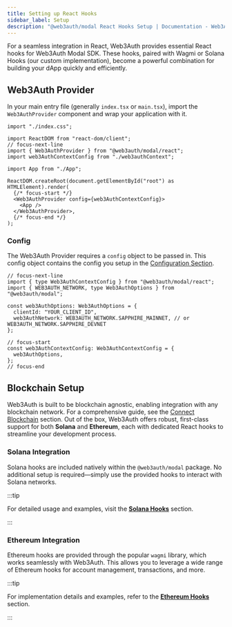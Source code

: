 ```yaml
---
title: Setting up React Hooks
sidebar_label: Setup
description: "@web3auth/modal React Hooks Setup | Documentation - Web3Auth"
---
```


For a seamless integration in React, Web3Auth provides essential React hooks for Web3Auth Modal SDK.
These hooks, paired with Wagmi or Solana Hooks (our custom implementation), become a powerful
combination for building your dApp quickly and efficiently.

## Web3Auth Provider

In your main entry file (generally `index.tsx` or `main.tsx`), import the `Web3AuthProvider`
component and wrap your application with it.

```tsx title="main.tsx"
import "./index.css";

import ReactDOM from "react-dom/client";
// focus-next-line
import { Web3AuthProvider } from "@web3auth/modal/react";
import web3AuthContextConfig from "./web3authContext";

import App from "./App";

ReactDOM.createRoot(document.getElementById("root") as HTMLElement).render(
  {/* focus-start */}
  <Web3AuthProvider config={web3AuthContextConfig}>
    <App />
  </Web3AuthProvider>,
  {/* focus-end */}
);
```

### Config

The Web3Auth Provider requires a `config` object to be passed in. This config object contains the
config you setup in the [Configuration Section](./config).

```tsx title="web3authContext.tsx"
// focus-next-line
import { type Web3AuthContextConfig } from "@web3auth/modal/react";
import { WEB3AUTH_NETWORK, type Web3AuthOptions } from "@web3auth/modal";

const web3AuthOptions: Web3AuthOptions = {
  clientId: "YOUR_CLIENT_ID",
  web3AuthNetwork: WEB3AUTH_NETWORK.SAPPHIRE_MAINNET, // or WEB3AUTH_NETWORK.SAPPHIRE_DEVNET
};

// focus-start
const web3AuthContextConfig: Web3AuthContextConfig = {
  web3AuthOptions,
};
// focus-end
```

## Blockchain Setup

Web3Auth is built to be blockchain agnostic, enabling integration with any blockchain network. For a
comprehensive guide, see the [Connect Blockchain](/connect-blockchain) section. Out of the box,
Web3Auth offers robust, first-class support for both **Solana** and **Ethereum**, each with
dedicated React hooks to streamline your development process.

### Solana Integration

Solana hooks are included natively within the `@web3auth/modal` package. No additional setup is
required—simply use the provided hooks to interact with Solana networks.

:::tip

For detailed usage and examples, visit the [**Solana Hooks**](./solana-hooks) section.

:::

### Ethereum Integration

Ethereum hooks are provided through the popular `wagmi` library, which works seamlessly with
Web3Auth. This allows you to leverage a wide range of Ethereum hooks for account management,
transactions, and more.

:::tip

For implementation details and examples, refer to the [**Ethereum Hooks**](./ethereum-hooks)
section.

:::
